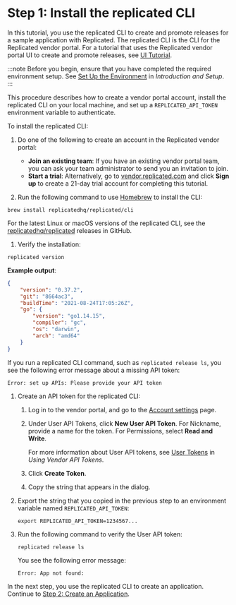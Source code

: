 # Step 1: Install the replicated CLI

In this tutorial, you use the replicated CLI to create and promote releases for a sample application with Replicated. The replicated CLI is the CLI for the Replicated vendor portal. For a tutorial that uses the Replicated vendor portal UI to create and promote releases, see [UI Tutorial](tutorial-ui-setup).

:::note
Before you begin, ensure that you have completed the required environment setup. See [Set Up the Environment](tutorial-cli-setup#set-up-the-environment) in _Introduction and Setup_.
:::

This procedure describes how to create a vendor portal account, install the replicated CLI on your local machine, and set up a `REPLICATED_API_TOKEN` environment variable to authenticate.

To install the replicated CLI:

1. Do one of the following to create an account in the Replicated vendor portal:
   * **Join an existing team**: If you have an existing vendor portal team, you can ask your team administrator to send you an invitation to join.
   * **Start a trial**: Alternatively, go to [vendor.replicated.com](https://vendor.replicated.com/) and click **Sign up** to create a 21-day trial account for completing this tutorial.

1. Run the following command to use [Homebrew](https://brew.sh) to install the CLI:

  ```
  brew install replicatedhq/replicated/cli
  ```

  For the latest Linux or macOS versions of the replicated CLI, see the [replicatedhq/replicated](https://github.com/replicatedhq/replicated/releases) releases in GitHub.

1. Verify the installation:

  ```
  replicated version
  ```
  **Example output**:

  ```json
  {
      "version": "0.37.2",
      "git": "8664ac3",
      "buildTime": "2021-08-24T17:05:26Z",
      "go": {
          "version": "go1.14.15",
          "compiler": "gc",
          "os": "darwin",
          "arch": "amd64"
      }
  }
  ```
  If you run a replicated CLI command, such as `replicated release ls`, you see the following error message about a missing API token:

  ```
  Error: set up APIs: Please provide your API token
  ```

1. Create an API token for the replicated CLI:

   1. Log in to the vendor portal, and go to the [Account settings](https://vendor.replicated.com/account-settings) page.

   1. Under User API Tokens, click **New User API Token**. For Nickname, provide a name for the token. For Permissions, select **Read and Write**.

      For more information about User API tokens, see [User Tokens](/reference/replicated-cli-tokens#user-tokens) in _Using Vendor API Tokens_.

   1. Click **Create Token**.

   1. Copy the string that appears in the dialog.

1. Export the string that you copied in the previous step to an environment variable named `REPLICATED_API_TOKEN`:

   ```
   export REPLICATED_API_TOKEN=1234567...
   ```

1. Run the following command to verify the User API token:

   ```
   replicated release ls
   ```

   You see the following error message:

   ```
   Error: App not found:
   ```

In the next step, you use the replicated CLI to create an application. Continue to [Step 2: Create an Application](tutorial-cli-create-app).
